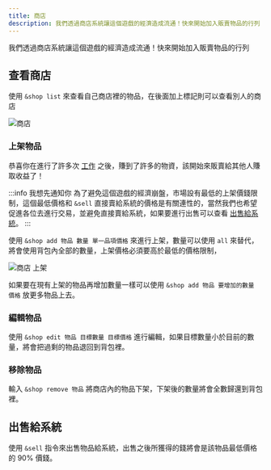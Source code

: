 ```yaml
---
title: 商店
description: 我們透過商店系統讓這個遊戲的經濟造成流通！快來開始加入販賣物品的行列
---
```



我們透過商店系統讓這個遊戲的經濟造成流通！快來開始加入販賣物品的行列

## 查看商店

使用 `&shop list` 來查看自己商店裡的物品，在後面加上標記則可以查看別人的商店

![商店](/img/docs/rpg/shop/shop.png)

### 上架物品

<Adsense/>

恭喜你在進行了許多次 [工作](/docs/rpg/jobs/) 之後，賺到了許多的物資，該開始來販賣給其他人賺取收益了！

:::info 我想先通知你
為了避免這個遊戲的經濟崩盤，市場設有最低的上架價錢限制，這個最低價格和 `&sell` 直接賣給系統的價格是有關連性的，當然我們也希望促進各位去進行交易，並避免直接賣給系統，如果要進行出售可以查看 [出售給系統](#出售給系統)。
:::

使用 `&shop add 物品 數量 單一品項價格` 來進行上架，數量可以使用 `all` 來替代，將會使用背包內全部的數量，上架價格必須要高於最低的價格限制，

![商店 上架](/img/docs/rpg/shop/shop-add.png)

如果要在現有上架的物品再增加數量一樣可以使用 `&shop add 物品 要增加的數量 價格` 放更多物品上去。

### 編輯物品

使用 `&shop edit 物品 目標數量 目標價格` 進行編輯，如果目標數量小於目前的數量，將會把過剩的物品退回到背包裡。

### 移除物品

輸入 `&shop remove 物品` 將商店內的物品下架，下架後的數量將會全數歸還到背包裡。

## 出售給系統

使用 `&sell` 指令來出售物品給系統，出售之後所獲得的錢將會是該物品最低價格的 90% 價錢。

<Adsense/>